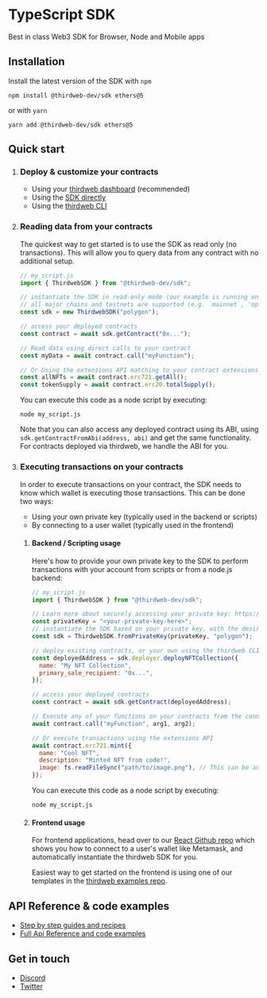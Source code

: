 # TypeScript SDK

Best in class Web3 SDK for Browser, Node and Mobile apps

## Installation

Install the latest version of the SDK with `npm`

```shell
npm install @thirdweb-dev/sdk ethers@5
```

or with `yarn`

```shell
yarn add @thirdweb-dev/sdk ethers@5
```

## Quick start

1. ### Deploy & customize your contracts

   - Using your [thirdweb dashboard](https://thirdweb.com/dashboard) (recommended)
   - Using the [SDK directly](https://portal.thirdweb.com/typescript/sdk.contractdeployer)
   - Using the [thirdweb CLI](https://portal.thirdweb.com/deploy)

2. ### Reading data from your contracts

   The quickest way to get started is to use the SDK as read only (no transactions).
   This will allow you to query data from any contract with no additional setup.

   ```javascript title="my_script.js"
   // my_script.js
   import { ThirdwebSDK } from "@thirdweb-dev/sdk";

   // instantiate the SDK in read-only mode (our example is running on `polygon` here)
   // all major chains and testnets are supported (e.g. `mainnet`, 'optimism`, 'arbitrum', 'polygon', `goerli`, 'mumbai', etc.)
   const sdk = new ThirdwebSDK("polygon");

   // access your deployed contracts
   const contract = await sdk.getContract("0x...");

   // Read data using direct calls to your contract
   const myData = await contract.call("myFunction");

   // Or Using the extensions API matching to your contract extensions
   const allNFTs = await contract.erc721.getAll();
   const tokenSupply = await contract.erc20.totalSupply();
   ```

   You can execute this code as a node script by executing:

   ```shell
   node my_script.js
   ```

   Note that you can also access any deployed contract using its ABI, using `sdk.getContractFromAbi(address, abi)` and get the same functionality. For contracts deployed via thirdweb, we handle the ABI for you.

3. ### Executing transactions on your contracts

   In order to execute transactions on your contract, the SDK needs to know which wallet is executing those transactions.
   This can be done two ways:

   - Using your own private key (typically used in the backend or scripts)
   - By connecting to a user wallet (typically used in the frontend)

   1. #### Backend / Scripting usage

      Here's how to provide your own private key to the SDK to perform transactions with your account from scripts or from a node.js backend:

      ```javascript
      // my_script.js
      import { ThirdwebSDK } from "@thirdweb-dev/sdk";

      // Learn more about securely accessing your private key: https://portal.thirdweb.com/web3-sdk/set-up-the-sdk/securing-your-private-key
      const privateKey = "<your-private-key-here>";
      // instantiate the SDK based on your private key, with the desired chain to connect to
      const sdk = ThirdwebSDK.fromPrivateKey(privateKey, "polygon");

      // deploy existing contracts, or your own using the thirdweb CLI
      const deployedAddress = sdk.deployer.deployNFTCollection({
      	name: "My NFT Collection",
      	primary_sale_recipient: "0x...",
      });

      // access your deployed contracts
      const contract = await sdk.getContract(deployedAddress);

      // Execute any of your functions on your contracts from the connected wallet
      await contract.call("myFunction", arg1, arg2);

      // Or execute transactions using the extensions API
      await contract.erc721.mint({
      	name: "Cool NFT",
      	description: "Minted NFT from code!",
      	image: fs.readFileSync("path/to/image.png"), // This can be an image url or file
      });
      ```

      You can execute this code as a node script by executing:

      ```shell
      node my_script.js
      ```

   2. #### Frontend usage

      For frontend applications, head over to our [React Github repo](https://github.com/thirdweb-dev/js/tree/main/packages/react) which shows you how to connect to a user's wallet like Metamask, and automatically instantiate the thirdweb SDK for you.

      Easiest way to get started on the frontend is using one of our templates in the [thirdweb examples repo](https://github.com/thirdweb-example).

## API Reference & code examples

- [Step by step guides and recipes](https://portal.thirdweb.com)
- [Full Api Reference and code examples](https://docs.thirdweb.com/typescript)

## Get in touch

- [Discord](https://discord.gg/thirdweb)
- [Twitter](https://twitter.com/thirdweb_/)
